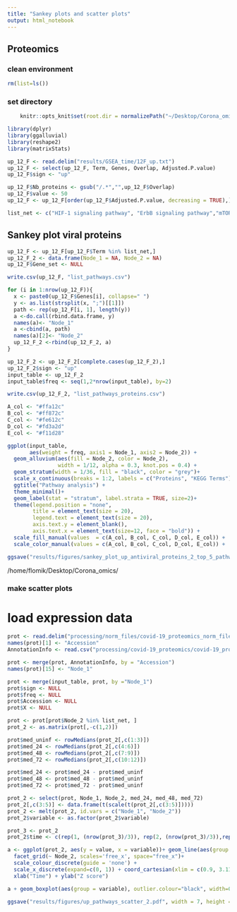 ```yaml
---
title: "Sankey plots and scatter plots"
output: html_notebook
---
```


## Proteomics


### clean environment
```r
rm(list=ls())
```

### set directory
```r
    knitr::opts_knit$set(root.dir = normalizePath("~/Desktop/Corona_omics/")) 
```

```r
library(dplyr)
library(ggalluvial)
library(reshape2)
library(matrixStats)
```

```r
up_12_F <- read.delim("results/GSEA_time/12F_up.txt")
up_12_F <- select(up_12_F, Term, Genes, Overlap, Adjusted.P.value)
up_12_F$sign <- "up"

up_12_F$Nb_proteins <- gsub("/.*","",up_12_F$Overlap)
up_12_F$value <- 50
up_12_F <- up_12_F[order(up_12_F$Adjusted.P.value, decreasing = TRUE),]

```

```r
list_net <- c("HIF-1 signaling pathway", "ErbB signaling pathway","mTOR signaling pathway", "TNF signaling pathway")
```


## Sankey plot viral proteins
```r
up_12_F <- up_12_F[up_12_F$Term %in% list_net,]
up_12_F_2 <- data.frame(Node_1 = NA, Node_2 = NA)
up_12_F$Gene_set <- NULL
```

```r
write.csv(up_12_F, "list_pathways.csv")
```

```r
for (i in 1:nrow(up_12_F)){
  x <- paste0(up_12_F$Genes[i], collapse=" ")
  y <- as.list(strsplit(x, ";")[[1]])
  path <- rep(up_12_F[i, 1], length(y))
  a <-do.call(rbind.data.frame, y)
  names(a)<- "Node_1"
  a <-cbind(a, path)
  names(a)[2]<- "Node_2"
  up_12_F_2 <-rbind(up_12_F_2, a)
}
```

```r
up_12_F_2 <- up_12_F_2[complete.cases(up_12_F_2),]
up_12_F_2$sign <- "up"
input_table <- up_12_F_2
input_table$freq <- seq(1,2*nrow(input_table), by=2)
```

```r
write.csv(up_12_F_2, "list_pathways_proteins.csv")
```

```r
A_col <- "#ffa12c"
B_col <- "#ff872c"
C_col <- "#fe612c"
D_col <- "#fd3a2d"
E_col <- "#f11d28"

ggplot(input_table,
       aes(weight = freq, axis1 = Node_1, axis2 = Node_2)) +
  geom_alluvium(aes(fill = Node_2, color = Node_2), 
                width = 1/12, alpha = 0.3, knot.pos = 0.4) +
  geom_stratum(width = 1/36, fill = "black", color = "grey")+
  scale_x_continuous(breaks = 1:2, labels = c("Proteins", "KEGG Terms")) + 
  ggtitle("Pathway analysis") +
  theme_minimal()+
  geom_label(stat = "stratum", label.strata = TRUE, size=2)+
  theme(legend.position = "none",
        title = element_text(size = 20),
        legend.text = element_text(size = 20),
        axis.text.y = element_blank(),
        axis.text.x = element_text(size=12, face = "bold")) +
  scale_fill_manual(values  = c(A_col, B_col, C_col, D_col, E_col)) +
  scale_color_manual(values = c(A_col, B_col, C_col, D_col, E_col)) +

ggsave("results/figures/sankey_plot_up_antiviral_proteins_2_top_5_pathways_up.pdf", width = 10, height = 10, limitsize = FALSE)
```
/home/flomik/Desktop/Corona_omics/

### make scatter plots 
# load expression data
```r
prot <- read.delim("processing/norm_files/covid-19_proteomics_norm_file.txt")
names(prot)[1] <- "Accession"
AnnotationInfo <- read.csv("processing/covid-19_proteomics/covid-19_proteomics_annotationInfo.csv")

prot <- merge(prot, AnnotationInfo, by = "Accession")
names(prot)[15] <- "Node_1"

prot <- merge(input_table, prot, by ="Node_1")
prot$sign <- NULL
prot$freq <- NULL
prot$Accession <- NULL
prot$X <- NULL
```


```r
prot <- prot[prot$Node_2 %in% list_net, ]
prot_2 <- as.matrix(prot[,-c(1,2)])
```

```r
prot$med_uninf <- rowMedians(prot_2[,c(1:3)])
prot$med_24 <- rowMedians(prot_2[,c(4:6)])
prot$med_48 <- rowMedians(prot_2[,c(7:9)])
prot$med_72 <- rowMedians(prot_2[,c(10:12)])

prot$med_24 <- prot$med_24 - prot$med_uninf
prot$med_48 <- prot$med_48 - prot$med_uninf
prot$med_72 <- prot$med_72 - prot$med_uninf
```

```r
prot_2 <- select(prot, Node_1, Node_2, med_24, med_48, med_72)
prot_2[,c(3:5)] <- data.frame(t(scale(t(prot_2[,c(3:5)]))))
prot_2 <- melt(prot_2, id.vars = c("Node_1", "Node_2"))
prot_2$variable <- as.factor(prot_2$variable)
```

```r
prot_3 <- prot_2
prot_2$time <- c(rep(1, (nrow(prot_3)/3)), rep(2, (nrow(prot_3)/3)),rep(3, (nrow(prot_3)/3)))
```

```r
a <- ggplot(prot_2, aes(y = value, x = variable))+ geom_line(aes(group = Node_1), size=0.5, lineend = "round", linejoin = "round", color = "grey")+theme(legend.position = "none")+ 
  facet_grid(~ Node_2, scales='free_x', space="free_x")+
  scale_colour_discrete(guide = 'none') +
  scale_x_discrete(expand=c(0, 1)) + coord_cartesian(xlim = c(0.9, 3.111), expand = FALSE)+ scale_x_discrete(labels=c("med_24" = "24h", "med_48" = "48h", "med_72" = "72h"))+ylim(c(-1.5, 1.6))+ theme(strip.background = element_blank(), strip.text.x = element_text(size = 9), axis.text.x =element_text(colour="black", size = 9), axis.text.y = element_text(colour="black", size = 6), legend.position = "none") +
  xlab("Time") + ylab("Z score")

a + geom_boxplot(aes(group = variable), outlier.colour="black", width=0.2, lwd=0.4, outlier.size = 0.2)

ggsave("results/figures/up_pathways_scatter_2.pdf", width = 7, height = 2, limitsize = FALSE)
```




